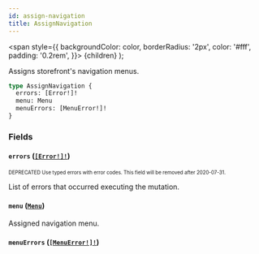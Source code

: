 ```yaml
---
id: assign-navigation
title: AssignNavigation
---
```


<span
style={{
      backgroundColor: color,
      borderRadius: '2px',
      color: '#fff',
      padding: '0.2rem',
    }}>
{children}
</span>
);

Assigns storefront's navigation menus.

```graphql
type AssignNavigation {
  errors: [Error!]!
  menu: Menu
  menuErrors: [MenuError!]!
}
```

### Fields

#### `errors` ([`[Error!]!`](/api-reference/objects/error.mdx))

<sub><sup><Tag color="#ffba00">DEPRECATED</Tag> Use typed errors with error codes. This field will be removed after 2020-07-31.</sup></sub>

List of errors that occurred executing the mutation.

#### `menu` ([`Menu`](/api-reference/objects/menu.mdx))

Assigned navigation menu.

#### `menuErrors` ([`[MenuError!]!`](/api-reference/objects/menu-error.mdx))
